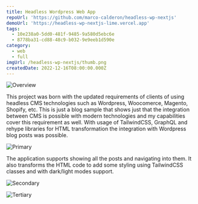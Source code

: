 ```yaml
---
title: Headless Wordpress Web App
repoUrl: 'https://github.com/marco-calderon/headless-wp-nextjs'
demoUrl: 'https://headless-wp-nextjs-lime.vercel.app'
tags:
  - 10e238a0-5dd0-481f-9485-9a580d5ebc6e
  - 8778ba31-cd88-48c9-b032-9e9eeb1d590e
category:
  - web
  - full
imgUrl: /headless-wp-nextjs/thumb.png
createdDate: 2022-12-16T08:00:00.000Z
---
```


![Overview](/headless-wp-nextjs/1.jpg)

This project was born with the updated requirements of clients of using headless CMS technologies such as Wordpress, Woocomerce, Magento, Shopify, etc. This is just a blog sample that shows just that the integration between CMS is possible with modern technologies and my capabilities cover this requirement as well. With usage of TailwindCSS, GraphQL and rehype libraries for HTML transformation the integration with Wordpress blog posts was possible.

![Primary](/headless-wp-nextjs/2.jpg)

The application supports showing all the posts and navigating into them. It also transforms the HTML code to add some styling using TailwindCSS classes and with dark/light modes support.

![Secondary](/headless-wp-nextjs/3.jpg)

![Tertiary](/headless-wp-nextjs/4.jpg)

